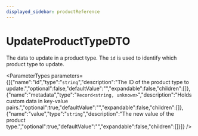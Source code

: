 ```yaml
---
displayed_sidebar: productReference
---
```



# UpdateProductTypeDTO

The data to update in a product type. The `id` is used to identify which product type to update.

<ParameterTypes parameters={[{"name":"id","type":"`string`","description":"The ID of the product type to update.","optional":false,"defaultValue":"","expandable":false,"children":[]},{"name":"metadata","type":"`Record<string, unknown>`","description":"Holds custom data in key-value pairs.","optional":true,"defaultValue":"","expandable":false,"children":[]},{"name":"value","type":"`string`","description":"The new value of the product type.","optional":true,"defaultValue":"","expandable":false,"children":[]}]} />
